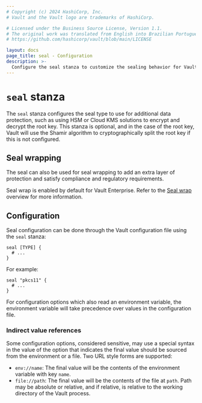 ```yaml
---
# Copyright (c) 2024 HashiCorp, Inc.
# Vault and the Vault logo are trademarks of HashiCorp.

# Licensed under the Business Source License, Version 1.1.
# The original work was translated from English into Brazilian Portuguese.
# https://github.com/hashicorp/vault/blob/main/LICENSE

layout: docs
page_title: seal - Configuration
description: >-
  Configure the seal stanza to customize the sealing behavior for Vault.
---
```


# `seal` stanza

The `seal` stanza configures the seal type to use for additional data
protection, such as using HSM or Cloud KMS solutions to encrypt and decrypt the
root key. This stanza is optional, and in the case of the root key, Vault
will use the Shamir algorithm to cryptographically split the root key if this
is not configured.

## Seal wrapping <EnterpriseAlert inline="true" product="vault" />

The seal can also be used for seal wrapping to add an extra layer of protection
and satisfy compliance and regulatory requirements.

Seal wrap is enabled by default for Vault Enterprise. Refer to the
[Seal wrap](/vault/docs/enterprise/sealwrap) overview for more information.

## Configuration

Seal configuration can be done through the Vault configuration file using the
`seal` stanza:

```hcl
seal [TYPE] {
  # ...
}
```

For example:

```hcl
seal "pkcs11" {
  # ...
}
```

For configuration options which also read an environment variable, the
environment variable will take precedence over values in the configuration file.

### Indirect value references

Some configuration options, considered sensitive, may use a special syntax
in the value of the option that indicates the final value should be sourced
from the environment or a file.  Two URL style forms are supported:

* `env://name`: The final value will be the contents of the environment
  variable with key `name`.
* `file://path`: The final value will be the contents of the file at
  `path`.  Path may be absolute or relative, and if relative, is relative to
  the working directory of the Vault process.

[sealwrap]: /vault/docs/enterprise/sealwrap

